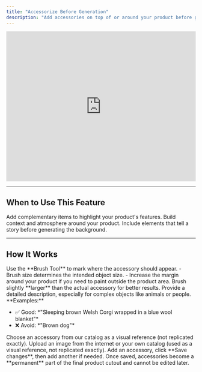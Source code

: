 ```yaml
---
title: "Accessorize Before Generation"
description: "Add accessories on top of or around your product before generating a background. Enhance your product with context and storytelling elements."
---
```


<iframe
  width="100%"
  height="400"
  src="https://www.youtube.com/embed/GdGcbYmqfP8"
  title="Accessorize Before Generation Tutorial"
  frameBorder="0"
  allow="accelerometer; autoplay; clipboard-write; encrypted-media; gyroscope; picture-in-picture"
  allowFullScreen
  style={{ borderRadius: "8px", marginBottom: "20px" }}
></iframe>

---
## When to Use This Feature

<CardGroup cols={1}>
  <Card title="Enhance Your Product" icon="sparkles">
    Add complementary items to highlight your product's features.
  </Card>
  <Card title="Create Lifestyle Packshots" icon="image">
    Build context and atmosphere around your product.
  </Card>
  <Card title="Add Storytelling Elements" icon="book-open">
    Include elements that tell a story before generating the background.
  </Card>
</CardGroup>

---
## How It Works

<Steps>
  <Step title="Define the Accessory Area">
    <Card title="Mark Boundaries" icon="brush">
      Use the **Brush Tool** to mark where the accessory should appear.
      - Brush size determines the intended object size.
      - Increase the margin around your product if you need to paint outside the product area.
    </Card>
    <Tip>
      Brush slightly **larger** than the actual accessory for better results.
    </Tip>
  </Step>

  <Step title="Choose How to Add Your Accessory">
    <Tabs>
      <Tab title="Detailed Description">
        <Card title="Be Specific" icon="edit">
          Provide a detailed description, especially for complex objects like animals or people.
        </Card>
        <Info>
          **Examples:**
          <ul>
            <li>✅ Good: *"Sleeping brown Welsh Corgi wrapped in a blue wool blanket"*</li>
            <li>❌ Avoid: *"Brown dog"*</li>
          </ul>
        </Info>
      </Tab>
      <Tab title="Select from Catalog">
        <Card title="Visual Reference" icon="grid">
          Choose an accessory from our catalog as a visual reference (not replicated exactly).
        </Card>
      </Tab>
      <Tab title="Upload an Image">
        <Card title="Custom Reference" icon="upload">
          Upload an image from the internet or your own catalog (used as a visual reference, not replicated exactly).
        </Card>
      </Tab>
    </Tabs>
  </Step>

  <Step title="Add Accessories One by One">
    <Card title="Save Changes" icon="save">
      Add an accessory, click **Save changes**, then add another if needed.
    </Card>
    <Warning>
      Once saved, accessories become a **permanent** part of the final product cutout and cannot be edited later.
    </Warning>
  </Step>
</Steps>
